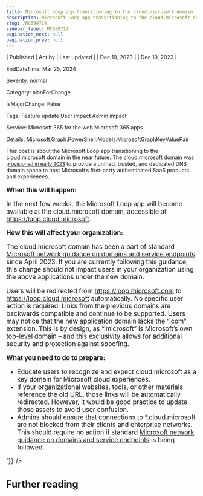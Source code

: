 ```yaml
---
title: Microsoft Loop app transitioning to the cloud.microsoft domain
description: Microsoft Loop app transitioning to the cloud.microsoft domain
slug: /MC699714
sidebar_label: MC699714
pagination_next: null
pagination_prev: null
---
```



| Published | Act by | Last updated |
| Dec 19, 2023 |  | Dec 19, 2023 |

EndDateTime: Mar 25, 2024

Severity: normal

Category: planForChange

IsMajorChange: False

Tags: Feature update User impact Admin impact

Service: Microsoft 365 for the web Microsoft 365 apps

Details: Microsoft.Graph.PowerShell.Models.MicrosoftGraphKeyValuePair

<div dangerouslySetInnerHTML={{__html:`
<p style="font-size: larger;"><span style="font-size: 14px;">This post is about the Microsoft Loop app transitioning to the cloud.microsoft domain in the near future. The cloud.microsoft domain was </span><a href="https://techcommunity.microsoft.com/t5/microsoft-365-blog/introducing-cloud-microsoft-a-unified-domain-for-microsoft-365/ba-p/3804961" target="_blank" style="background-color: rgb(255, 255, 255); font-family: sans-serif; font-size: 14px;">provisioned in early 2023</a><span style="font-size: 14px;"> to provide a unified, trusted, and dedicated DNS domain space to host Microsoft’s first-party authenticated SaaS products and experiences.</span></p>

<p><b>When this will happen:</b><br></p>

<p>In the next few weeks, the Microsoft Loop app will become available at the cloud.microsoft domain, accessible at <a href="https://loop.cloud.microsoft" target="_blank">https://loop.cloud.microsoft</a>.&nbsp;</p><p><b>How this will affect your organization:</b><br></p>

<p>The cloud.microsoft domain has been a part of standard <a href="https://learn.microsoft.com/microsoft-365/enterprise/urls-and-ip-address-ranges" target="_blank">Microsoft network guidance on domains and service endpoints</a> since April 2023. If you are currently following this guidance, this change should not impact users in your organization using the above applications under the new domain.&nbsp;</p><p>Users will be redirected from <a href="https://loop.microsoft.com" target="_blank">https://loop.microsoft.com</a> to <a href="https://loop.cloud.microsoft" target="_blank">https://loop.cloud.microsoft</a> automatically. No specific user action is required. Links from the previous domains are backwards compatible and continue to be supported. Users may notice that the new application domain lacks the “.com” extension. This is by design, as “.microsoft” is Microsoft’s own top-level domain – and this exclusivity allows for additional security and protection against spoofing.&nbsp;</p><p><b>What you need to do to prepare:</b><br></p>
<ul><li>Educate users to recognize and expect cloud.microsoft as a key domain for Microsoft cloud experiences.&nbsp;</li><li>If your organizational websites, tools, or other materials reference the old URL, those links will be automatically redirected. However, it would be good practice to update those assets to avoid user confusion.</li><li>Admins should ensure that connections to *.cloud.microsoft are not blocked from their clients and enterprise networks. This should require no action if standard <a href="https://learn.microsoft.com/microsoft-365/enterprise/urls-and-ip-address-ranges" target="_blank">Microsoft network guidance on domains and service endpoints</a> is being followed.</li></ul>
`}} />

## Further reading
